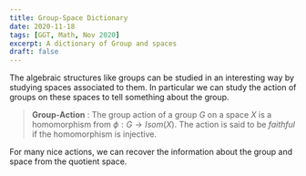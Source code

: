 ```yaml
---
title: Group-Space Dictionary
date: 2020-11-18
tags: [GGT, Math, Nov 2020]
excerpt: A dictionary of Group and spaces
draft: false
---
```

The algebraic structures like groups can be studied in an interesting way by studying spaces associated to them. In particular we can study the action of groups on these spaces to tell something about the group.




> **Group-Action** : The group action of a group $G$ on a space $X$ is a homomorphism from $\phi: G \to Isom(X)$. The action is said to be _faithful_ if the homomorphism is injective.
>

For many nice actions, we can recover the information about the group and space from the quotient space.